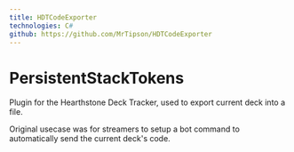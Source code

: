```yaml
---
title: HDTCodeExporter
technologies: C#
github: https://github.com/MrTipson/HDTCodeExporter
---
```

# PersistentStackTokens
Plugin for the Hearthstone Deck Tracker, used to export current deck into a file.

Original usecase was for streamers to setup a bot command to automatically send the current deck's code.

